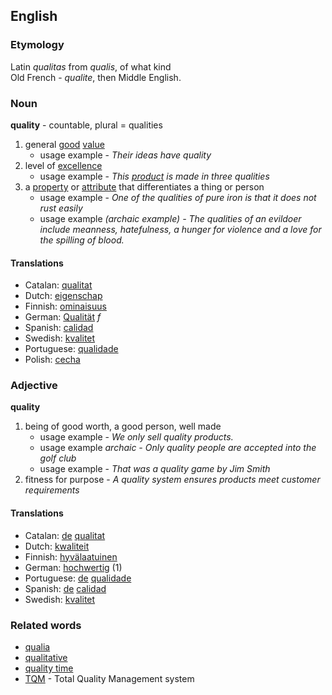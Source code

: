 ==English==
===Etymology===
Latin ''qualitas'' from ''qualis'', of what kind<br>
Old French - ''qualite'', then Middle English.

===Noun===
'''quality''' - countable, plural = qualities

#general [[good]] [[value]]
#*usage example - ''Their ideas have quality''
#level of [[excellence]]
#*usage example - ''This [[product]] is made in three qualities''
#a [[property]] or [[attribute]] that differentiates a thing or person
#*usage example - ''One of the qualities of pure iron is that it does not rust easily''
#*usage example ''(archaic example) - The qualities of an evildoer include meanness, hatefulness, a hunger for violence and a love for the spilling of blood.''

====Translations====
*Catalan: [[qualitat]]
*Dutch: [[eigenschap]]
*Finnish: [[ominaisuus]]
*German: [[Qualität]] ''f''
*Spanish: [[calidad]]
*Swedish: [[kvalitet]]
*Portuguese: [[qualidade]]
*Polish: [[cecha]]

===Adjective===
'''quality'''
#being of good worth, a good person, well made
#*usage example - ''We only sell quality products.''
#*usage example ''archaic - Only quality people are accepted into the golf club''
#*usage example - ''That was a quality game by Jim Smith''
#fitness for purpose - ''A quality system ensures products meet customer requirements''

====Translations====
*Catalan: [[de]] [[qualitat]]
*Dutch: [[kwaliteit]]
*Finnish: [[hyvälaatuinen]]
*German: [[hochwertig]] (1)
*Portuguese: [[de]] [[qualidade]]
*Spanish: [[de]] [[calidad]]
*Swedish: [[kvalitet]]

=== Related words ===
*[[qualia]]
*[[qualitative]]
*[[quality time]]
*[[TQM]] - Total Quality Management system